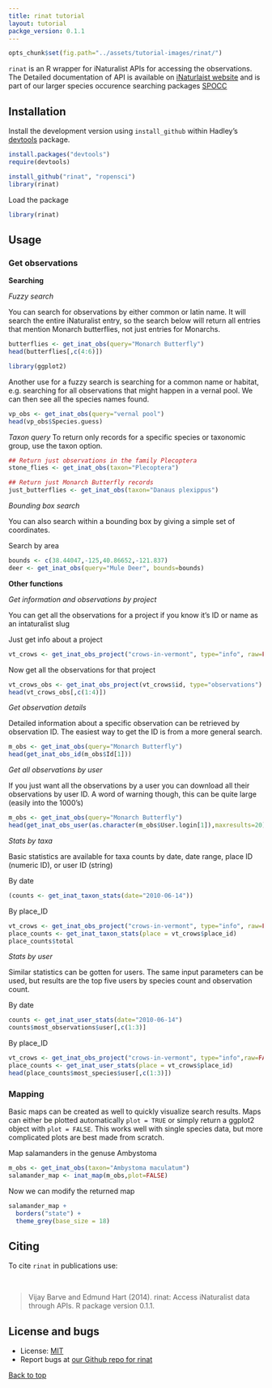 ```yaml
---
title: rinat tutorial
layout: tutorial
packge_version: 0.1.1
---
```


```r
opts_chunk$set(fig.path="../assets/tutorial-images/rinat/")
```

`rinat` is an R wrapper for iNaturalist APIs for accessing the observations. The Detailed documentation of API is available on [iNaturlaist website](http://www.inaturalist.org/pages/api+reference) and is part of our larger species occurence searching packages [SPOCC](http://github.com/ropensci/spocc)

<section id="installation">

## Installation

Install the development version using `install_github` within Hadley's [devtools](https://github.com/hadley/devtools) package.

```r
install.packages("devtools")
require(devtools)

install_github("rinat", "ropensci")
library(rinat)
```


Load the package

```r
library(rinat)
```

<section id="usage">

## Usage


### Get observations

__Searching__

_Fuzzy search_

You can search for observations by either common or latin name.  It will search the entire iNaturalist entry, so the search below will return all entries that mention Monarch butterflies, not just entries for Monarchs.

```r
butterflies <- get_inat_obs(query="Monarch Butterfly")
head(butterflies[,c(4:6)])
```



```r
library(ggplot2)
```


Another use for a fuzzy search is searching for a common name or habitat, e.g. searching for all observations that might happen in a vernal pool.  We can then see all the species names found.
```r
vp_obs <- get_inat_obs(query="vernal pool")
head(vp_obs$Species.guess)
```


_Taxon query_
To return only records for a specific species or taxonomic group, use the taxon option.

```r
## Return just observations in the family Plecoptera
stone_flies <- get_inat_obs(taxon="Plecoptera")

## Return just Monarch Butterfly records
just_butterflies <- get_inat_obs(taxon="Danaus plexippus")
```


_Bounding box search_

You can also search within a bounding box by giving a simple set of coordinates.

Search by area

```r
bounds <- c(38.44047,-125,40.86652,-121.837)
deer <- get_inat_obs(query="Mule Deer", bounds=bounds)
```

__Other functions__



_Get information and observations by project_

You can get all the observations for a project if you know it's ID or name as an intaturalist slug

Just get info about a project

```r
vt_crows <- get_inat_obs_project("crows-in-vermont", type="info", raw=FALSE)
```

Now get all the observations for that project

```r
vt_crows_obs <- get_inat_obs_project(vt_crows$id, type="observations")
head(vt_crows_obs[,c(1:4)])
```



_Get observation details_

Detailed information about a specific observation can be retrieved by observation ID.  The easiest way to get the ID is from a more general search.

```r
m_obs <- get_inat_obs(query="Monarch Butterfly")
head(get_inat_obs_id(m_obs$Id[1]))
```

_Get all observations by user_

If you just want all the observations by a user you can download all their observations by user ID.  A word of warning though, this can be quite large (easily into the 1000's)

```r
m_obs <- get_inat_obs(query="Monarch Butterfly")
head(get_inat_obs_user(as.character(m_obs$User.login[1]),maxresults=20))[,1:5]
```

_Stats by taxa_

Basic statistics are available for taxa counts by date, date range, place ID (numeric ID), or user ID (string)

By date

```r
(counts <- get_inat_taxon_stats(date="2010-06-14"))
```

By place_ID

```r
vt_crows <- get_inat_obs_project("crows-in-vermont", type="info", raw=FALSE)
place_counts <- get_inat_taxon_stats(place = vt_crows$place_id)
place_counts$total
```

_Stats by user_

Similar statistics can be gotten for users.  The same input parameters can be used, but results are the top five users by species count and observation count.

By date

```r
counts <- get_inat_user_stats(date="2010-06-14")
counts$most_observations$user[,c(1:3)]
```

By place_ID

```r
vt_crows <- get_inat_obs_project("crows-in-vermont", type="info",raw=FALSE)
place_counts <- get_inat_user_stats(place = vt_crows$place_id)
head(place_counts$most_species$user[,c(1:3)])
```

### Mapping

Basic maps can be created as well to quickly visualize search results.  Maps can either be plotted automatically `plot = TRUE` or simply return a ggplot2 object with `plot = FALSE`.  This works well with single species data, but more complicated plots are best made from scratch.

Map salamanders in the genuse Ambystoma

```r
m_obs <- get_inat_obs(taxon="Ambystoma maculatum")
salamander_map <- inat_map(m_obs,plot=FALSE)
```

Now we can modify the returned map

```r
salamander_map +
  borders("state") +
  theme_grey(base_size = 18)
```


<section id="citing">

## Citing

To cite `rinat` in publications use:

<br>

> Vijay Barve and Edmund Hart (2014). rinat: Access iNaturalist data through APIs. R package version 0.1.1.

<section id="license_bugs">

## License and bugs

* License: [MIT](http://opensource.org/licenses/MIT)
* Report bugs at [our Github repo for rinat](https://github.com/ropensci/rinat/issues?state=open)

[Back to top](#top)
